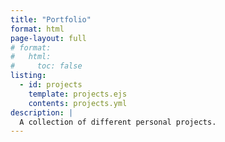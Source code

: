 ```yaml
---
title: "Portfolio"
format: html
page-layout: full
# format:
#   html:
#     toc: false
listing:
  - id: projects
    template: projects.ejs
    contents: projects.yml
description: |
  A collection of different personal projects.
---
```


::: {#projects}
:::
